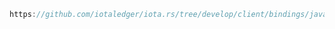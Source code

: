 ```java reference
https://github.com/iotaledger/iota.rs/tree/develop/client/bindings/java/examples/src/GenerateAddresses.java
```